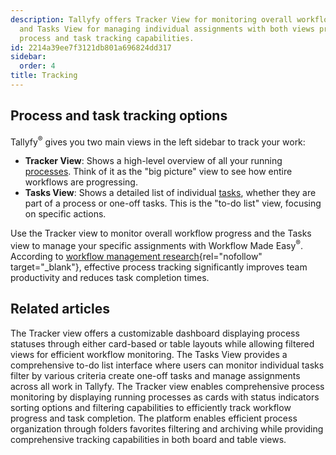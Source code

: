 ```yaml
---
description: Tallyfy offers Tracker View for monitoring overall workflow progress
  and Tasks View for managing individual assignments with both views providing comprehensive
  process and task tracking capabilities.
id: 2214a39ee7f3121db801a696824dd317
sidebar:
  order: 4
title: Tracking
---
```


## Process and task tracking options

Tallyfy<sup>®</sup> gives you two main views in the left sidebar to track your work:

*   **Tracker View**: Shows a high-level overview of all your running [processes](/products/pro/tracking-and-tasks/processes/). Think of it as the "big picture" view to see how entire workflows are progressing.
*   **Tasks View**: Shows a detailed list of individual [tasks](/products/pro/tracking-and-tasks/tasks/), whether they are part of a process or one-off tasks. This is the "to-do list" view, focusing on specific actions.

Use the Tracker view to monitor overall workflow progress and the Tasks view to manage your specific assignments with Workflow Made Easy<sup>®</sup>. According to [workflow management research](https://www.gartner.com/reviews/market/business-process-management-platforms){rel="nofollow" target="_blank"}, effective process tracking significantly improves team productivity and reduces task completion times.


<PageTree />


## Related articles
<CardGrid>
<LinkTitleCard header="<b>Tracking And Tasks > Tracker view</b>" href="/products/pro/tracking-and-tasks/tracker-view/" > The Tracker view offers a customizable dashboard displaying process statuses through either card-based or table layouts while allowing filtered views for efficient workflow monitoring. </LinkTitleCard>
<LinkTitleCard header="<b>Tracking And Tasks > Tasks view</b>" href="/products/pro/tracking-and-tasks/tasks-view/" > The Tasks View provides a comprehensive to-do list interface where users can monitor individual tasks filter by various criteria create one-off tasks and manage assignments across all work in Tallyfy. </LinkTitleCard>
<LinkTitleCard header="<b>Tracker View > Manage and track my processes</b>" href="/products/pro/tracking-and-tasks/tracker-view/how-can-i-manage-and-track-my-processes-on-tallyfy/" > The Tracker view enables comprehensive process monitoring by displaying running processes as cards with status indicators sorting options and filtering capabilities to efficiently track workflow progress and task completion. </LinkTitleCard>
<LinkTitleCard header="<b>Tracker View > Organize processes</b>" href="/products/pro/tracking-and-tasks/tracker-view/organize-processes/" > The platform enables efficient process organization through folders favorites filtering and archiving while providing comprehensive tracking capabilities in both board and table views. </LinkTitleCard>
</CardGrid>